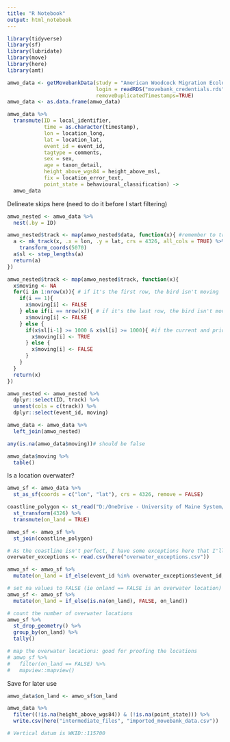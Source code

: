 ---
title: "R Notebook"
output: html_notebook
---

```{r}
library(tidyverse)
library(sf)
library(lubridate)
library(move)
library(here)
library(amt)
```

```{r}
amwo_data <- getMovebankData(study = "American Woodcock Migration Ecology in Eastern North America", 
                             login = readRDS("movebank_credentials.rds"), 
                             removeDuplicatedTimestamps=TRUE)
amwo_data <- as.data.frame(amwo_data)

amwo_data %>%
  transmute(ID = local_identifier,
            time = as.character(timestamp),
            lon = location_long, 
            lat = location_lat,
            event_id = event_id,
            tagtype = comments,
            sex = sex,
            age = taxon_detail,
            height_above_wgs84 = height_above_msl,
            fix = location_error_text,
            point_state = behavioural_classification) ->
  amwo_data
```

Delineate skips here (need to do it before I start filtering)
```{r}
amwo_nested <- amwo_data %>% 
  nest(.by = ID)

amwo_nested$track <- map(amwo_nested$data, function(x){ #remember to transform to 5070
  a <- mk_track(x, .x = lon, .y = lat, crs = 4326, all_cols = TRUE) %>% 
    transform_coords(5070)
  a$sl <- step_lengths(a)
  return(a)
})

amwo_nested$track <- map(amwo_nested$track, function(x){
  x$moving <- NA
  for(i in 1:nrow(x)){ # if it's the first row, the bird isn't moving
    if(i == 1){
      x$moving[i] <- FALSE
    } else if(i == nrow(x)){ # if it's the last row, the bird isn't moving
      x$moving[i] <- FALSE
    } else {
      if(x$sl[i-1] >= 1000 & x$sl[i] >= 1000){ #if the current and prior steps are both at least 1 km, the bird is moving
        x$moving[i] <- TRUE
      } else {
        x$moving[i] <- FALSE
      }
    }
  }
  return(x)
})

amwo_nested <- amwo_nested %>% 
  dplyr::select(ID, track) %>% 
  unnest(cols = c(track)) %>% 
  dplyr::select(event_id, moving)

amwo_data <- amwo_data %>% 
  left_join(amwo_nested)

any(is.na(amwo_data$moving))# should be false

amwo_data$moving %>% 
  table()
```

Is a location overwater?
```{r}
amwo_sf <- amwo_data %>% 
  st_as_sf(coords = c("lon", "lat"), crs = 4326, remove = FALSE)

coastline_polygon <- st_read("D:/OneDrive - University of Maine System/MaineAnalysis/Data/coastline/ne_10m_coastline_poly.shp") %>% 
  st_transform(4326) %>% 
  transmute(on_land = TRUE)

amwo_sf <- amwo_sf %>% 
  st_join(coastline_polygon)

# As the coastline isn't perfect, I have some exceptions here that I'll set to on land
overwater_exceptions <- read.csv(here("overwater_exceptions.csv"))

amwo_sf <- amwo_sf %>%
  mutate(on_land = if_else(event_id %in% overwater_exceptions$event_id, TRUE, on_land))

# set na values to FALSE (ie onland == FALSE is an overwater location)
amwo_sf <- amwo_sf %>%
  mutate(on_land = if_else(is.na(on_land), FALSE, on_land))

# count the number of overwater locations
amwo_sf %>% 
  st_drop_geometry() %>% 
  group_by(on_land) %>% 
  tally()

# map the overwater locations: good for proofing the locations
# amwo_sf %>% 
#   filter(on_land == FALSE) %>% 
#   mapview::mapview()

```


Save for later use
```{r}
amwo_data$on_land <- amwo_sf$on_land

amwo_data %>%
  filter((!is.na(height_above_wgs84)) & (!is.na(point_state))) %>%
  write.csv(here("intermediate_files", "imported_movebank_data.csv"))

# Vertical datum is WKID::115700
```

